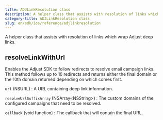 ```yaml
---
title: ADJLinkResolution class
description: A helper class that assists with resolution of links which wrap Adjust deep links.
category-title: ADJLinkResolution class
slug: en/sdk/ios/reference/adjlinkresolution
---
```


A helper class that assists with resolution of links which wrap Adjust deep links.

<Function>

## resolveLinkWithUrl

Enables the Adjust SDK to follow redirects to resolve email campaign links. This method follows up to 10 redirects and returns either the final domain or the 10th domain returned depending on which comes first.

<slot slot="signature">


<ResolveLinkWithUrlSig />

</slot>

<slot slot="snippet">


<ResolveLinkWithUrl />

</slot>

<slot slot="parameters">

`url` (NSURL)
: A URL containing deep link information.

`resolveUrlSuffixArray` (NSArray\<NSString\>)
: The custom domains of the configured campaigns that need to be resolved.

`callback` (void function)
: The callback that will contain the final URL.

</slot>

</Function>
